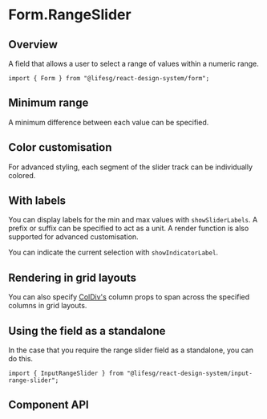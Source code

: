 
<Meta of={FormRangeSliderStories} />

# Form.RangeSlider

## Overview

A field that allows a user to select a range of values within a numeric range.

```tsx
import { Form } from "@lifesg/react-design-system/form";
```

<Canvas of={FormRangeSliderStories.RangeSlider} />

## Minimum range

A minimum difference between each value can be specified.

<Canvas of={FormRangeSliderStories.MinimumRange} />

## Color customisation

For advanced styling, each segment of the slider track can be individually colored.

<Canvas of={FormRangeSliderStories.ColorCustomisation} />

## With labels

You can display labels for the min and max values with `showSliderLabels`. A prefix or
suffix can be specified to act as a unit. A render function is also supported for advanced customisation.

You can indicate the current selection with `showIndicatorLabel`.

<Canvas of={FormRangeSliderStories.WithLabels} />

## Rendering in grid layouts

You can also specify [ColDiv's](/docs/getting-started-layout-column-divs--column-divs)
column props to span across the specified columns in grid layouts.

<Canvas of={FormRangeSliderStories.RenderingInGridLayout} />

## Using the field as a standalone

In the case that you require the range slider field as a standalone, you can do this.

```tsx
import { InputRangeSlider } from "@lifesg/react-design-system/input-range-slider";
```

<Canvas of={FormRangeSliderStories.StandaloneUsage} />

## Component API

<PropsTable />

